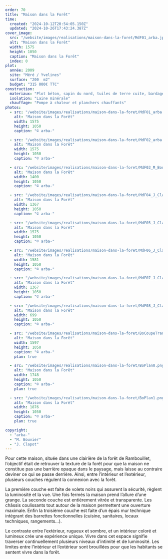 ```yaml
---
order: 70
title: "Maison dans la Forêt"
time:
  created: "2024-10-12T20:54:05.150Z"
  updated: "2024-10-26T17:43:24.387Z"
cover_image:
  src: "/website/images/realisations/maison-dans-la-foret/MdF01_arba.jpg"
  alt: "Maison dans la Forêt"
  width: 1575
  height: 1050
  caption: "Maison dans la Forêt"
  index: 0
plot:
  année: 2009
  site: "Méré / Yvelines"
  surface: "200  m2"
  budget: "315 000€ TTC"
construction:
  materiaux: "Plot béton, sapin du nord, tuiles de terre cuite, bardage mélèze"
  isolation: "Laine minérale"
  chauffage: "Pompe à chaleur et planchers chauffants"
photos:
  - src: "/website/images/realisations/maison-dans-la-foret/MdF01_arba.jpg"
    alt: "Maison dans la Forêt"
    width: 1575
    height: 1050
    caption: "© arba-"

  - src: "/website/images/realisations/maison-dans-la-foret/MdF02_arba.jpg"
    alt: "Maison dans la Forêt"
    width: 1575
    height: 1050
    caption: "© arba-"

  - src: "/website/images/realisations/maison-dans-la-foret/MdF03_M_Bouvier.jpg"
    alt: "Maison dans la Forêt"
    width: 1400
    height: 1050
    caption: "© arba-"

  - src: "/website/images/realisations/maison-dans-la-foret/MdF04_J_Clapot.jpg"
    alt: "Maison dans la Forêt"
    width: 1367
    height: 1050
    caption: "© arba-"

  - src: "/website/images/realisations/maison-dans-la-foret/MdF05_J_Clapot.jpg"
    alt: "Maison dans la Forêt"
    width: 1575
    height: 1050
    caption: "© arba-"

  - src: "/website/images/realisations/maison-dans-la-foret/MdF06_J_Clapot.jpg"
    alt: "Maison dans la Forêt"
    width: 1581
    height: 1050
    caption: "© arba-"

  - src: "/website/images/realisations/maison-dans-la-foret/MdF07_J_Clapot.jpg"
    alt: "Maison dans la Forêt"
    width: 1367
    height: 1050
    caption: "© arba-"

  - src: "/website/images/realisations/maison-dans-la-foret/MdF08_J_Clapot.jpg"
    alt: "Maison dans la Forêt"
    width: 699
    height: 1050
    caption: "© arba-"

  - src: "/website/images/realisations/maison-dans-la-foret/BoCoupeTrans.png"
    alt: "Maison dans la Forêt"
    width: 1597
    height: 1050
    caption: "© arba-"
    plan: true

  - src: "/website/images/realisations/maison-dans-la-foret/BoPlan0.png"
    alt: "Maison dans la Forêt"
    width: 1748
    height: 1050
    caption: "© arba-"
    plan: true

  - src: "/website/images/realisations/maison-dans-la-foret/BoPlan1.png"
    alt: "Maison dans la Forêt"
    width: 1876
    height: 1050
    caption: "© arba-"
    plan: true

copyright:
  - "arba-"
  - "M. Bouvier"
  - "J. Clapot"
---
```


Pour cette maison, située dans une clairière de la forêt de Rambouillet, l’objectif était de retrouver la texture de la forêt pour que la maison ne constitue pas une barrière opaque dans le paysage, mais laisse au contraire deviner ce qui se passe derrière. Ainsi, entre l’intérieur et l’extérieur, plusieurs couches régulent la connexion avec la forêt.

La première couche est faite de volets noirs qui assurent la sécurité, règlent la luminosité et la vue. Une fois fermés la maison prend l’allure d’une grange.
La seconde couche est entièrement vitrée et transparente. Les châssis coulissants tout autour de la maison permettent une ouverture maximale.
Enfin la troisième couche est faite d’un épais mur technique intégrant des barrettes fonctionnelles (cuisine, sanitaires, locaux techniques, rangements…).

Le contraste entre l’extérieur, rugueux et sombre, et un intérieur coloré et lumineux crée une expérience unique. Vivre dans cet espace signifie traverser continuellement plusieurs niveaux d’intimité et de luminosité. Les limites entre l’intérieur et l’extérieur sont brouillées pour que les habitants se sentent vivre dans la forêt.
